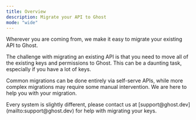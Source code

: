 ```yaml
---
title: Overview
description: Migrate your API to Ghost
mode: "wide"
---
```


Wherever you are coming from, we make it easy to migrate your existing API to Ghost.

The challenge with migrating an existing API is that you need to move all of the existing keys and permissions to Ghost. This can be a daunting task, especially if you have a lot of keys.

Common migrations can be done entirely via self-serve APIs, while more complex migrations may require some manual intervention. We are here to help you with your migration.

<Note>
Every system is slightly different, please contact us at [support@ghost.dev](mailto:support@ghost.dev) for help with migrating your keys.

</Note>
